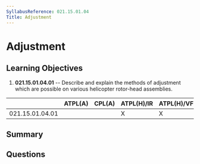 ```yaml
---
SyllabusReference: 021.15.01.04
Title: Adjustment
---
```


# Adjustment

## Learning Objectives

1.  **021.15.01.04.01** -- Describe and explain the methods of adjustment which
    are possible on various helicopter rotor-head assemblies.

|                 | ATPL(A) | CPL(A) | ATPL(H)/IR | ATPL(H)/VFR | CPL(H) | IR | CBIR(A) |
| --------------- | ------- | ------ | ---------- | ----------- | ------ | -- | ------- |
| 021.15.01.04.01 |         |        | X          | X           | X      |    |         |

## Summary

## Questions
